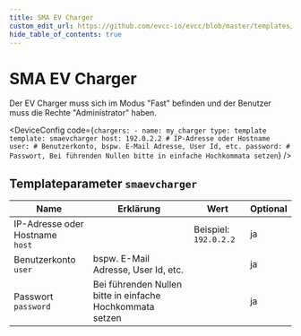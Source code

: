 ```yaml
---
title: SMA EV Charger
custom_edit_url: https://github.com/evcc-io/evcc/blob/master/templates/definition/charger/smaevcharger.yaml
hide_table_of_contents: true
---
```



# SMA EV Charger

<div className="device-detail-container">
  <div className="device-detail-content">
    <DeviceFeatures features="mA,sponsorship" />

Der EV Charger muss sich im Modus "Fast" befinden und der Benutzer muss die Rechte "Administrator" haben.


<DeviceConfig code={`chargers:
    - name: my_charger
      type: template
      template: smaevcharger
      host: 192.0.2.2 # IP-Adresse oder Hostname
      user: # Benutzerkonto, bspw. E-Mail Adresse, User Id, etc.
      password: # Passwort, Bei führenden Nullen bitte in einfache Hochkommata setzen`}  />
  </div>
  <div className="device-detail-icon">
    <evcc-icon
      type="charger"
      name="sma-ev-charger"
      size="400px"
      alt="SMA EV Charger"
      className="device-detail-icon-img"
    ></evcc-icon>
  </div>
</div>

## Templateparameter `smaevcharger`

| Name | Erklärung | Wert | Optional |
|-----------|-----------|------|----------|
| IP-Adresse oder Hostname<br/>`host` |  | Beispiel: `192.0.2.2` | ja |
| Benutzerkonto<br/>`user` | bspw. E-Mail Adresse, User Id, etc. |  | ja |
| Passwort<br/>`password` | Bei führenden Nullen bitte in einfache Hochkommata setzen |  | ja |

<SponsorshipRequired />


